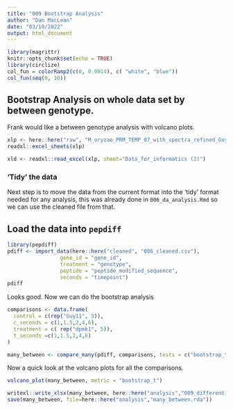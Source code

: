```yaml
---
title: "009 Bootstrap Analysis"
author: "Dan MacLean"
date: "03/10/2022"
output: html_document
---
```


```r
library(magrittr)
knitr::opts_chunk$set(echo = TRUE)
library(circlize)
col_fun = colorRamp2(c(0, 0.0014), c( "white", "blue"))
col_fun(seq(0, 10))
```

## Bootstrap Analysis on whole data set by between genotype.

Frank would like a between genotype analysis with volcano plots. 

```r
xlp <- here::here("raw", "M_oryzae_PRM_TEMP_07_with_spectra_refined_Guy11_deltaPmk1_timecourse_for_informatics_2.xlsx")
readxl::excel_sheets(xlp)

xld <- readxl::read_excel(xlp, sheet="Data_for_informatics (2)")

```


### 'Tidy' the data

Next step is to move the data from the current format into the 'tidy' format needed for any analysis, this was already done in `006_da_analysis.Rmd` so we can use the cleaned file from that. 

## Load the data into `pepdiff`

```r
library(pepdiff)
pdiff <- import_data(here::here("cleaned", "006_cleaned.csv"),
                 gene_id = "gene_id", 
                 treatment = "genotype", 
                 peptide = "peptide_modified_sequence", 
                 seconds = "timepoint")
pdiff
```


Looks good. Now we can do the bootstrap analysis


```r
comparisons <- data.frame(
  control = c(rep("Guy11", 5)),
  c_seconds = c(1,1.5,2,4,6),
  treatment = c( rep("dpmk1", 5)),
  t_seconds =c(1,1.5,2,4,6)
)

many_between <- compare_many(pdiff, comparisons, tests = c("bootstrap_t"), iters=10000)
```



Now a quick look at the volcano plots for all the comparisons.

```r
volcano_plot(many_between, metric = "bootstrap_t")
```



```r
writexl::write_xlsx(many_between, here::here("analysis","009_differential_abundance_Guy110-dpmk1_between_geno_estimates.xlsx"))
save(many_between, file=here::here("analysis","many_between.rda"))
```

